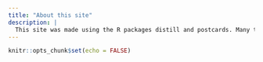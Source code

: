 ```yaml
---
title: "About this site"
description: |
  This site was made using the R packages distill and postcards. Many thanks to Alison Hill for the [excellent tutorial](https://www.apreshill.com/blog/2020-12-postcards-distill/)! 
---
```


```r
knitr::opts_chunk$set(echo = FALSE)
```